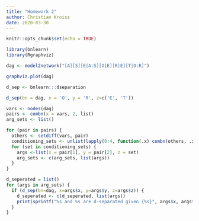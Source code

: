 ```yaml
---
title: "Homework 2"
author: Christian Kroiss
date: 2020-03-30
---
```


```r
knitr::opts_chunk$set(echo = TRUE)

library(bnlearn)
library(Rgraphviz)
```



```r
dag <- model2network("[A][S][E|A:S][O|E][R|E][T|O:R]")
```

```r
graphviz.plot(dag)
```

```r
d_sep <- bnlearn:::dseparation

d_sep(bn = dag, x = 'O', y = 'R', z=c('E', 'T'))

```

```r
vars <- nodes(dag)
pairs <- combn(x = vars, 2, list)
arg_sets <- list()

for (pair in pairs) {
  others <- setdiff(vars, pair)
  conditioning_sets <- unlist(lapply(0:4, function(.x) combn(others, .x, list)), recursive = F)
  for (set in conditioning_sets) {
    args <-list(x = pair[1], y = pair[2], z = set)
    arg_sets <- c(arg_sets, list(args))
  }
}
```

```r
d_seperated = list()
for (args in arg_sets) {
  if (d_sep(bn=dag, x=args$x, y=args$y, z=args$z)) {
    d_seperated <- c(d_seperated, list(args))
    print(sprintf("%s and %s are d-separated given {%s}", args$x, args$y, paste(args$z, collapse=",")))
  }
}
```


